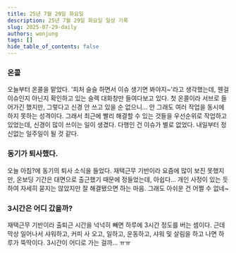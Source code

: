 ```yaml
---
title: 25년 7월 29일 화요일
description: 25년 7월 29일 화요일 일상 기록
slug: 2025-07-29-daily
authors: wonjung
tags: []
hide_table_of_contents: false
---
```


### 온콜

오늘부터 온콜을 맡았다.
'피처 슬슬 하면서 이슈 생기면 봐야지~'라고 생각했는데, 웬걸 이슈인지 아닌지 확인하고 있는 슬렉 대화창만 들여다보고 있다.
첫 온콜이라 서브로 들어가긴 했지만, 그렇다고 신경 안 쓰고 있을 순 없으니...
안 그래도 여러 작업을 동시에 하지 못하는 성격이다.
그래서 최근에 빨리 해결할 수 있는 것들을 우선순위로 작업하고 있었는데, 신경이 많이 쓰이는 일이 생겼다.
다행인 건 이슈가 별로 없었다.
내일부터 정신없는 일주일이 될 것 같다.

### 동기가 퇴사했다.

오늘 아침?에 동기의 퇴사 소식을 들었다.
재택근무 기반이라 요즘에 많이 보진 못했지만, 온보딩 기간은 대면으로 출근했기 때문에 정들었는데, 아쉽다...
개인 사정이 있는 듯하여 자세히 묻지는 않았지만 잘 해결됐으면 하는 마음.
그래도 아쉬운 건 어쩔 수 없네~

### 3시간은 어디 갔을까?

재택근무 기반이라 출퇴근 시간을 넉넉히 빼면 하루에 3시간 정도를 버는 셈이다.
근데 막상 일어나서 샤워하고, 커피 사 오고, 일하고, 운동하고, 샤워 및 살림을 하고 나면 하루가 뚝딱이다.
3시간이 어디로 가는 걸까… ㅠㅠ
